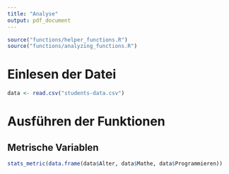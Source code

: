 ```yaml
---
title: "Analyse"
output: pdf_document
---
```


```r
source("functions/helper_functions.R")
source("functions/analyzing_functions.R")
```

# Einlesen der Datei

```r
data <- read.csv("students-data.csv")
```

# Ausführen der Funktionen

## Metrische Variablen

```r
stats_metric(data.frame(data$Alter, data$Mathe, data$Programmieren))
```


